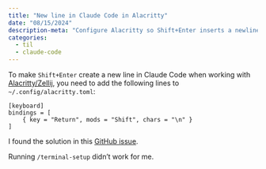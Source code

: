 ```yaml
---
title: "New line in Claude Code in Alacritty"
date: "08/15/2024"
description-meta: "Configure Alacritty so Shift+Enter inserts a newline in Claude Code on macOS."
categories:
  - til
  - claude-code
---
```


To make `Shift+Enter` create a new line in Claude Code when working with [Alacritty/Zellij](https://dylancastillo.co/til/install-alacritty-and-zellij-in-macos.html), you need to add the following lines to `~/.config/alacritty.toml`:

```shell
[keyboard]
bindings = [
    { key = "Return", mods = "Shift", chars = "\n" } 
]
```

I found the solution in this [GitHub issue](https://github.com/anthropics/claude-code/issues/1300).

Running `/terminal-setup` didn't work for me. 
